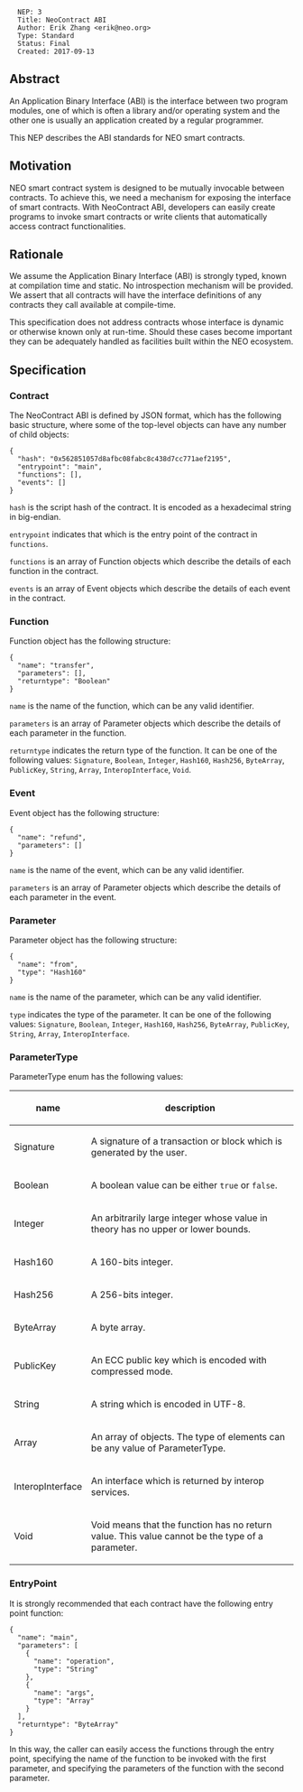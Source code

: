 <pre>
  NEP: 3
  Title: NeoContract ABI
  Author: Erik Zhang <erik@neo.org>
  Type: Standard
  Status: Final
  Created: 2017-09-13
</pre>

==Abstract==

An Application Binary Interface (ABI) is the interface between two program modules, one of which is often a library and/or operating system and the other one is usually an application created by a regular programmer.

This NEP describes the ABI standards for NEO smart contracts.

==Motivation==

NEO smart contract system is designed to be mutually invocable between contracts. To achieve this, we need a mechanism for exposing the interface of smart contracts. With NeoContract ABI, developers can easily create programs to invoke smart contracts or write clients that automatically access contract functionalities.

==Rationale==

We assume the Application Binary Interface (ABI) is strongly typed, known at compilation time and static. No introspection mechanism will be provided. We assert that all contracts will have the interface definitions of any contracts they call available at compile-time.

This specification does not address contracts whose interface is dynamic or otherwise known only at run-time. Should these cases become important they can be adequately handled as facilities built within the NEO ecosystem.

==Specification==

===Contract===

The NeoContract ABI is defined by JSON format, which has the following basic structure, where some of the top-level objects can have any number of child objects:

<pre>
{
  "hash": "0x562851057d8afbc08fabc8c438d7cc771aef2195",
  "entrypoint": "main",
  "functions": [],
  "events": []
}
</pre>

<code>hash</code> is the script hash of the contract. It is encoded as a hexadecimal string in big-endian.

<code>entrypoint</code> indicates that which is the entry point of the contract in <code>functions</code>.

<code>functions</code> is an array of Function objects which describe the details of each function in the contract.

<code>events</code> is an array of Event objects which describe the details of each event in the contract.

===Function===

Function object has the following structure:

<pre>
{
  "name": "transfer",
  "parameters": [],
  "returntype": "Boolean"
}
</pre>

<code>name</code> is the name of the function, which can be any valid identifier.

<code>parameters</code> is an array of Parameter objects which describe the details of each parameter in the function.

<code>returntype</code> indicates the return type of the function. It can be one of the following values: <code>Signature</code>, <code>Boolean</code>, <code>Integer</code>, <code>Hash160</code>, <code>Hash256</code>, <code>ByteArray</code>, <code>PublicKey</code>, <code>String</code>, <code>Array</code>, <code>InteropInterface</code>, <code>Void</code>.

===Event===

Event object has the following structure:

<pre>
{
  "name": "refund",
  "parameters": []
}
</pre>

<code>name</code> is the name of the event, which can be any valid identifier.

<code>parameters</code> is an array of Parameter objects which describe the details of each parameter in the event.

===Parameter===

Parameter object has the following structure:

<pre>
{
  "name": "from",
  "type": "Hash160"
}
</pre>

<code>name</code> is the name of the parameter, which can be any valid identifier.

<code>type</code> indicates the type of the parameter. It can be one of the following values: <code>Signature</code>, <code>Boolean</code>, <code>Integer</code>, <code>Hash160</code>, <code>Hash256</code>, <code>ByteArray</code>, <code>PublicKey</code>, <code>String</code>, <code>Array</code>, <code>InteropInterface</code>.

===ParameterType===

ParameterType enum has the following values:

{|
!name
!description
|-
| Signature
| A signature of a transaction or block which is generated by the user.
|-
| Boolean
| A boolean value can be either <code>true</code> or <code>false</code>.
|-
| Integer
| An arbitrarily large integer whose value in theory has no upper or lower bounds.
|-
| Hash160
| A 160-bits integer.
|-
| Hash256
| A 256-bits integer.
|-
| ByteArray
| A byte array.
|-
| PublicKey
| An ECC public key which is encoded with compressed mode.
|-
| String
| A string which is encoded in UTF-8.
|-
| Array
| An array of objects. The type of elements can be any value of ParameterType.
|-
| InteropInterface
| An interface which is returned by interop services.
|-
| Void
| Void means that the function has no return value. This value cannot be the type of a parameter.
|}

===EntryPoint===

It is strongly recommended that each contract have the following entry point function:

<pre>
{
  "name": "main",
  "parameters": [
    {
      "name": "operation",
      "type": "String"
    },
    {
      "name": "args",
      "type": "Array"
    }
  ],
  "returntype": "ByteArray"
}
</pre>

In this way, the caller can easily access the functions through the entry point, specifying the name of the function to be invoked with the first parameter, and specifying the parameters of the function with the second parameter.
